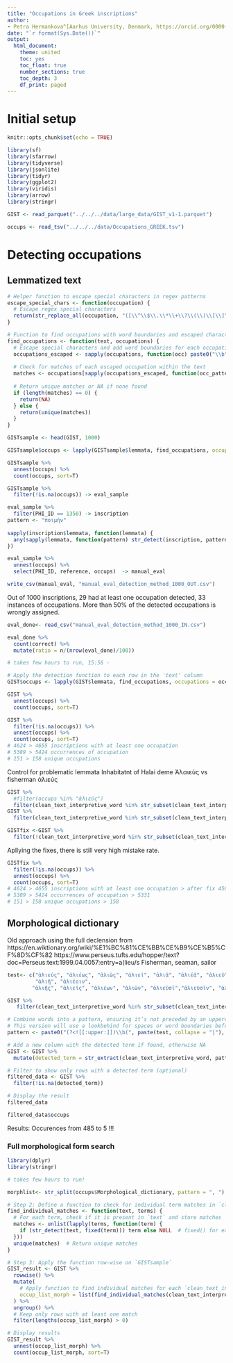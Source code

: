 ```yaml
---
title: "Occupations in Greek inscriptions"
author: 
- Petra Hermankova^[Aarhus University, Denmark, https://orcid.org/0000-0002-6349-0540]
date: "`r format(Sys.Date())`"
output:
  html_document:
    theme: united
    toc: yes
    toc_float: true
    number_sections: true
    toc_depth: 3
    df_print: paged
---
```


# Initial setup

```r
knitr::opts_chunk$set(echo = TRUE)

library(sf)
library(sfarrow)
library(tidyverse)
library(jsonlite)
library(tidyr)
library(ggplot2)
library(viridis)
library(arrow)
library(stringr)
```

```r
GIST <- read_parquet("../../../data/large_data/GIST_v1-1.parquet")

occups <- read_tsv("../../../data/Occupations_GREEK.tsv")

```

# Detecting occupations

## Lemmatized text
```r
# Helper function to escape special characters in regex patterns
escape_special_chars <- function(occupation) {
  # Escape regex special characters
  return(str_replace_all(occupation, "([\\^\\$\\.\\*\\+\\?\\(\\)\\[\\]\\{\\}\\|])", "\\\\\\1"))
}

# Function to find occupations with word boundaries and escaped characters
find_occupations <- function(text, occupations) {
  # Escape special characters and add word boundaries for each occupation
  occupations_escaped <- sapply(occupations, function(occ) paste0("\\b", escape_special_chars(occ), "\\b"))
  
  # Check for matches of each escaped occupation within the text
  matches <- occupations[sapply(occupations_escaped, function(occ_pattern) str_detect(text, occ_pattern))]
  
  # Return unique matches or NA if none found
  if (length(matches) == 0) {
    return(NA)
  } else {
    return(unique(matches))
  }
}


```

```r

GISTsample <- head(GIST, 1000)

GISTsample$occups <- lapply(GISTsample$lemmata, find_occupations, occupations = occups$Term)

GISTsample %>%
  unnest(occups) %>%
  count(occups, sort=T)

GISTsample %>% 
  filter(!is.na(occups)) -> eval_sample

```

```r
eval_sample %>% 
  filter(PHI_ID == 1350) -> inscription 
pattern <- "ποιμήν"
  
sapply(inscription$lemmata, function(lemmata) {
  any(sapply(lemmata, function(pattern) str_detect(inscription, pattern)))
})


```

```r
eval_sample %>% 
  unnest(occups) %>% 
  select(PHI_ID, reference, occups)  -> manual_eval

write_csv(manual_eval, "manual_eval_detection_method_1000_OUT.csv")

```


Out of 1000 inscriptions, 29 had at least one occupation detected, 33 instances of occupations. More than 50% of the detected occupations is wrongly assigned. 

```r
eval_done<- read_csv("manual_eval_detection_method_1000_IN.csv")

eval_done %>% 
  count(correct) %>% 
  mutate(ratio = n/(nrow(eval_done)/100))
```


```r
# takes few hours to run, 15:56 - 

# Apply the detection function to each row in the 'text' column
GIST$occups <- lapply(GIST$lemmata, find_occupations, occupations = occups$Term)

GIST %>%
  unnest(occups) %>%
  count(occups, sort=T)

```

```r
GIST %>% 
  filter(!is.na(occups)) %>% 
  unnest(occups) %>% 
  count(occups, sort=T)
# 4624 > 4655 inscriptions with at least one occupation
# 5389 > 5424 occurrences of occupation
# 151 > 158 unique occupations
```

Control for problematic lemmata
Inhabitatnt of Halai deme Ἁλαιεὺς vs fisherman ἁλιεύς
 
```r
GIST %>% 
  #filter(occups %in% "ἁλιεύς") 
  filter(clean_text_interpretive_word %in% str_subset(clean_text_interpretive_word, "Ἁλαιεὺς|Ἁλαιεύς")) 
GIST %>% 
  filter(clean_text_interpretive_word %in% str_subset(clean_text_interpretive_word, "ἁλιεύς"))

```

```r
GISTfix <-GIST %>% 
  filter(!clean_text_interpretive_word %in% str_subset(clean_text_interpretive_word, "Ἁλαιεὺς|Ἁλαιεύς"))
```

Apllying the fixes, there is still very high mistake rate.

```r
GISTfix %>% 
  filter(!is.na(occups)) %>% 
  unnest(occups) %>% 
  count(occups, sort=T)
# 4624 > 4655 inscriptions with at least one occupation > after fix 4569
# 5389 > 5424 occurrences of occupation > 5331
# 151 > 158 unique occupations > 158
```


## Morphological dictionary
Old approach using the full declension from https://en.wiktionary.org/wiki/%E1%BC%81%CE%BB%CE%B9%CE%B5%CF%8D%CF%82
https://www.perseus.tufts.edu/hopper/text?doc=Perseus:text:1999.04.0057:entry=a(lieu/s
Fisherman, seaman, sailor

```r

test<- c("ἁλιεύς", "ἁλιέως", "ἁλιῶς", "ἁλιεῖ", "ἁλιᾶ", "ἁλιέᾱ", "ἁλιεῦ",
         "ἁλιῆ", "ἁλιέοιν", 
        "ἁλιῆς", "ἁλιεῖς", "ἁλιέων", "ἁλιῶν", "ἁλιεῦσῐ","ἁλιεῦσῐν", "ἁλιέᾱς", "ἁλιᾶς")

GIST %>% 
   filter(clean_text_interpretive_word %in% str_subset(clean_text_interpretive_word, pattern = "ἁλιεύς"))

```
```r
# Combine words into a pattern, ensuring it’s not preceded by an uppercase Greek letter
# This version will use a lookbehind for spaces or word boundaries before each term
pattern <- paste0("(?<![[:upper:]])\\b(", paste(test, collapse = "|"), ")\\b")

# Add a new column with the detected term if found, otherwise NA
GIST <- GIST %>%
  mutate(detected_term = str_extract(clean_text_interpretive_word, pattern))

# Filter to show only rows with a detected term (optional)
filtered_data <- GIST %>%
  filter(!is.na(detected_term))

# Display the result
filtered_data

filtered_data$occups
```
Results:  Occurences from 485 to 5 !!!

### Full morphological form search
```r
library(dplyr)
library(stringr)

# takes few hours to run!

morphlist<- str_split(occups$Morphological_dictionary, pattern = ", ")

# Step 2: Define a function to check for individual term matches in `clean_text_interpretive_word`
find_individual_matches <- function(text, terms) {
  # For each term, check if it is present in `text` and store matches
  matches <- unlist(lapply(terms, function(term) {
    if (str_detect(text, fixed(term))) term else NULL  # fixed() for exact match
  }))
  unique(matches)  # Return unique matches
}

# Step 3: Apply the function row-wise on `GISTsample`
GIST_result <- GIST %>%
  rowwise() %>%
  mutate(
    # Apply function to find individual matches for each `clean_text_interpretive_word`
    occup_list_morph = list(find_individual_matches(clean_text_interpretive_word, unlist(morphlist)))
  ) %>%
  ungroup() %>%
  # Keep only rows with at least one match
  filter(lengths(occup_list_morph) > 0)

# Display results
GIST_result %>% 
  unnest(occup_list_morph) %>% 
  count(occup_list_morph, sort=T)
```

